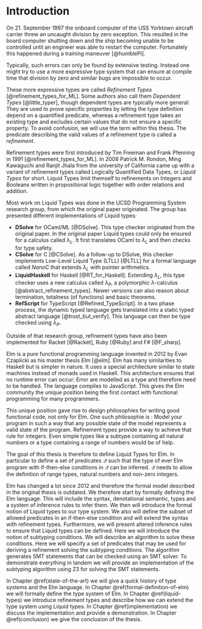 # Introduction

On 21. September 1997 the onboard computer of the USS Yorktown aircraft carrier threw an uncaught division by zero exception. This resulted in the board computer shutting down and the ship becoming unable to be controlled until an engineer was able to restart the computer. Fortunately this happened during a training maneuver [@humblePi].

Typically, such errors can only be found by extensive testing. Instead one might try to use a more expressive type system that can ensure at compile time that division by zero and similar bugs are impossible to occur.

These more expressive types are called *Refinement Types* [@refinement_types_for_ML]. Some authors also call them *Dependent Types*&nbsp;[@little_typer], though dependent types are typically more general: They are used to prove specific properties by letting the type definition depend on a quantified predicate, whereas a refinement type takes an existing type and excludes certain values that do not ensure a specific property. To avoid confusion, we will use the term \enquote{refinement types} within this thesis. The predicate describing the valid values of a refinement type is called a _refinement_.

Refinement types were first introduced by Tim Freeman and Frank Pfenning in 1991 [@refinement_types_for_ML]. In 2008 Patrick M. Rondon, Ming Kawaguchi and Ranjit Jhala from the university of California came up with a variant of refinement types called Logically Quantified Data Types, or *Liquid Types* for short. Liquid Types limit themself to refinements on Integers and Booleans written in propositional logic together with order relations and addition.

Most work on Liquid Types was done in the UCSD Programming System research group, from which the original paper originated. The group has presented different implementations of Liquid types:

* **DSolve** for OCaml/ML&nbsp;[@DSolve]. This type checker originated from the original paper. In the original paper Liquid types could only be ensured for a calculus called $\lambda_L$. It first translates OCaml to $\lambda_L$ and then checks for type safety.
* **CSolve** for C&nbsp;[@CSolve]. As a follow-up to DSolve, this checker implements Low-Level Liquid Type (LTLL) [@LTLL] for a formal language called *NanoC* that extends $\lambda_L$ with pointer arithmetics.
* **LiquidHaskell** for Haskell [@RT_for_Haskell]. Extending $\lambda_L$, this type checker uses a new calculus called $\lambda_P$, a polymorphic $\lambda$-calculus [@abstract_refinement_types]. Newer versions can also reason about termination, totalness (of functions) and basic theorems.
* **RefScript** for TypeScript [@Refined_TypeScript]. In a two phase process, the dynamic typed language gets translated into a static typed abstract language [@trust_but_verify]. This language can then be type checked using $\lambda_P$.

Outside of that research group, refinement types have also been implemented for Racket&nbsp;[@Racket], Ruby&nbsp;[@Ruby] and F#&nbsp;[@F_sharp].

Elm is a pure functional programming language invented in 2012 by Evan Czaplicki as his master thesis _Elm_&nbsp;[@elm]. Elm has many similarities to Haskell but is simpler in nature. It uses a special architecture similar to state machines instead of monads used in Haskell. This architecture ensures that no runtime error can occur: Error are modelled as a type and therefore need to be handled. The language compiles to JavaScript. This gives the Elm community the unique position being the first contact with functional programming for many programmers.

This unique position gave rise to design philosophies for writing good functional code, not only for Elm. One such philosophie is \enquote{Make impossible states impossible}: Model your program in such a way that any possible state of the model represents a valid state of the program. Refinement types provide a way to achieve that rule for integers. Even simple types like a subtype containing all natural numbers or a type containing a range of numbers would be of help. 

The goal of this thesis is therefore to define Liquid Types for Elm. In particular to define a set of predicates $\mathcal{Q}$ such that the type of ever Elm program with if-then-else conditions in $\mathcal{Q}$ can be inferred. $\mathcal{Q}$ needs to allow the definition of range types, natural numbers and non-zero integers.

Elm has changed a lot since 2012 and therefore the formal model described in the original thesis is outdated. We therefore start by formally defining the Elm language. This will include the syntax, denotational semantic, types and a system of inference rules to infer them. We then will introduce the formal notion of Liquid types to our type system. We also will define the subset of allowed predicates in an if-then-else condition and will extend the syntax with refinement types. Furthermore, we will present altered inference rules to ensure that Liquid types can be defined. Here we will introduce the notion of subtyping conditions. We will describe an algorithm to solve these conditions. Here we will specify a set of predicates that may be used for deriving a refinement solving the subtyping conditions. The algorithm generates SMT statements that can be checked using an SMT solver. To demonstrate everything in tandem we will provide an implementation of the subtyping algorithm using Z3 for solving the SMT statements.

In Chapter \@ref(state-of-the-art) we will give a quick history of type systems and the Elm language. In Chapter \@ref(formal-definition-of-elm) we will formally define the type system of Elm. In Chapter \@ref(liquid-types) we introduce refinement types and describe how we can extend the type system using Liquid types. In Chapter \@ref(implementation) we discuss the implementation and provide a demonstration. In Chapter \@ref(conclusion) we give the conclusion of the thesis.